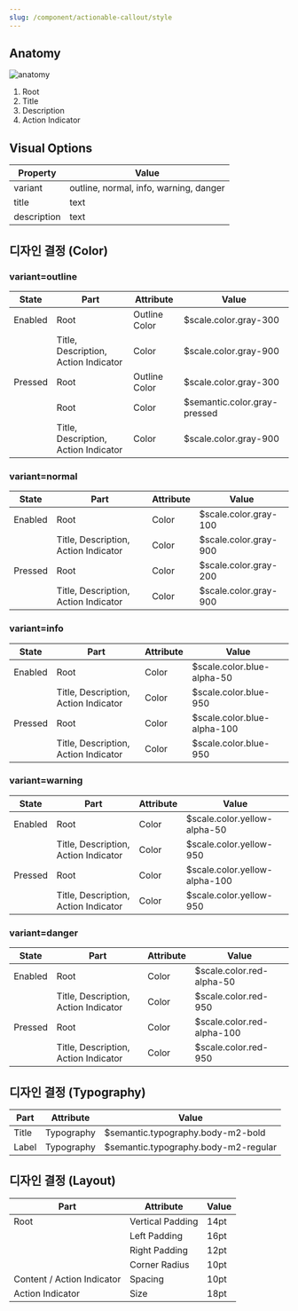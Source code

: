 ```yaml
---
slug: /component/actionable-callout/style
---
```


## Anatomy

<Anatomy>![anatomy](./images/anatomy.png)</Anatomy>

1. Root
2. Title
3. Description
4. Action Indicator

## Visual Options

| Property    | Value                                  |
| ----------- | -------------------------------------- |
| variant     | outline, normal, info, warning, danger |
| title       | text                                   |
| description | text                                   |

## 디자인 결정 (Color)

### variant=outline

| State   | Part                                 | Attribute     | Value                        |
| ------- | ------------------------------------ | ------------- | ---------------------------- |
| Enabled | Root                                 | Outline Color | $scale.color.gray-300        |
|         | Title, Description, Action Indicator | Color         | $scale.color.gray-900        |
| Pressed | Root                                 | Outline Color | $scale.color.gray-300        |
|         | Root                                 | Color         | $semantic.color.gray-pressed |
|         | Title, Description, Action Indicator | Color         | $scale.color.gray-900        |

### variant=normal

| State   | Part                                 | Attribute | Value                 |
| ------- | ------------------------------------ | --------- | --------------------- |
| Enabled | Root                                 | Color     | $scale.color.gray-100 |
|         | Title, Description, Action Indicator | Color     | $scale.color.gray-900 |
| Pressed | Root                                 | Color     | $scale.color.gray-200 |
|         | Title, Description, Action Indicator | Color     | $scale.color.gray-900 |

### variant=info

| State   | Part                                 | Attribute | Value                       |
| ------- | ------------------------------------ | --------- | --------------------------- |
| Enabled | Root                                 | Color     | $scale.color.blue-alpha-50  |
|         | Title, Description, Action Indicator | Color     | $scale.color.blue-950       |
| Pressed | Root                                 | Color     | $scale.color.blue-alpha-100 |
|         | Title, Description, Action Indicator | Color     | $scale.color.blue-950       |

### variant=warning

| State   | Part                                 | Attribute | Value                         |
| ------- | ------------------------------------ | --------- | ----------------------------- |
| Enabled | Root                                 | Color     | $scale.color.yellow-alpha-50  |
|         | Title, Description, Action Indicator | Color     | $scale.color.yellow-950       |
| Pressed | Root                                 | Color     | $scale.color.yellow-alpha-100 |
|         | Title, Description, Action Indicator | Color     | $scale.color.yellow-950       |

### variant=danger

| State   | Part                                 | Attribute | Value                      |
| ------- | ------------------------------------ | --------- | -------------------------- |
| Enabled | Root                                 | Color     | $scale.color.red-alpha-50  |
|         | Title, Description, Action Indicator | Color     | $scale.color.red-950       |
| Pressed | Root                                 | Color     | $scale.color.red-alpha-100 |
|         | Title, Description, Action Indicator | Color     | $scale.color.red-950       |

## 디자인 결정 (Typography)

| Part  | Attribute  | Value                                |
| ----- | ---------- | ------------------------------------ |
| Title | Typography | $semantic.typography.body-m2-bold    |
| Label | Typography | $semantic.typography.body-m2-regular |

## 디자인 결정 (Layout)

| Part                       | Attribute        | Value |
| -------------------------- | ---------------- | ----- |
| Root                       | Vertical Padding | 14pt  |
|                            | Left Padding     | 16pt  |
|                            | Right Padding    | 12pt  |
|                            | Corner Radius    | 10pt  |
| Content / Action Indicator | Spacing          | 10pt  |
| Action Indicator           | Size             | 18pt  |
